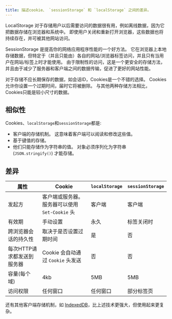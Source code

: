 ```yaml
---
title: 描述cookie、 `sessionStorage` 和 `localStorage` 之间的差异。
---
```


LocalStorage 对于存储用户以后需要访问的数据很有用，例如离线数据，因为它把数据存储在浏览器和系统中。 即使用户关闭和重新打开浏览器，这些数据也将持续存在，并可被其他网站访问。 

SessionStorage 是提高你的网络应用程序性能的一个好方法。 它在浏览器上本地存储数据，但特定于（并且只能由）各自的网站/浏览器标签访问，并且只有当用户在网站/标签上时才能使用。 由于限制性的访问，这是一个更安全的存储方法，并且由于减少了服务器和客户端之间的数据传输，促进了更好的网站性能。 

对于存储不应长期保存的数据，如会话ID，Cookies是一个不错的选择。 Cookies允许你设置一个过期时间，届时它将被删除。 与其他两种存储方法相比，Cookies只能是较小尺寸的数据。

## 相似性

Cookies、`localStorage`和`sessionStorage`都是:

-   客户端的存储机制。 这意味着客户端可以阅读和修改这些值。
-   基于键值的存储。
-   他们只能存储作为字符串的值。 对象必须序列化为字符串 (`JSON.stringify()`) 才能存储。

## 差异

| 属性              | Cookie                          | `localStorage` | `sessionStorage` |
| --------------- | ------------------------------- | -------------- | ---------------- |
| 发起方             | 客户端或服务器。 服务器可以使用 `Set-Cookie` 头 | 客户端            | 客户端              |
| 有效期             | 手动设置                            | 永久             | 标签关闭时            |
| 跨浏览器会话的持久性      | 取决于是否设置过期时间                     | 是              | 否                |
| 每次HTTP请求都发送到服务器 | Cookie 会自动通过 `Cookie` 头发送       | 否              | 否                |
| 容量(每个域)         | 4kb                             | 5MB            | 5MB              |
| 访问权限            | 任何窗口                            | 任何窗口           | 部分标签页            |

还有其他客户端存储机制，如 [IndexedDB](https://developer.mozilla.org/en-US/docs/Web/ADI/IndexedDB_API)，比上述技术更强大，但使用起来更复杂。
